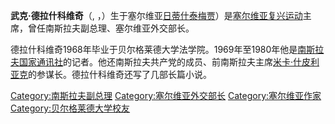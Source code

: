 {{Infobox officeholder
|honorific-prefix =
|name = Vuk Drašković<br>Вук Драшковић
|honorific-suffix =
|image = VukDraskovic-mc.jpg
|office = 南斯拉夫副总理
|term_start = 1999年1月18日
|term_end = 1999年4月28日
|primeminister=[[莫米尔·布拉托维奇|莫米尔·布拉托维奇]]
|office2 = 塞黑外长
|term_start2 = 2004年3月3日
|term_end2 = 2007年5月15日
|predecessor2=[[戈兰·斯维兰诺维奇|戈兰·斯维兰诺维奇]]
|successor2=[[武克·耶雷米奇|武克·耶雷米奇]] （塞尔维亚外长）
|president2=[[斯韦托扎尔·马罗维奇|斯韦托扎尔·马罗维奇]]
|primeminister2=[[沃伊斯拉夫·科什图尼察|沃伊斯拉夫·科什图尼察]]
|birth_date = {{Birth date and age|1946|11|29|df=y}}
|birth_place = [[南斯拉夫社会主义联邦共和国|南斯拉夫社会主义联邦共和国]][[塞尔维亚|塞尔维亚]][[日蒂什泰|日蒂什泰]][[梅贾_(日蒂什泰)|梅贾]]
|death_date =
|death_place =
|nationality = [[塞尔维亚|塞尔维亚]]
|spouse = 达妮察·德拉什科维奇
|party = [[塞尔维亚复兴运动|塞尔维亚复兴运动]]
|relations =
|children =
|alma_mater = [[Bachelor_of_Laws|LLB]] of [[University_of_Belgrade_Faculty_of_Law|Univ. of Belgrade Fac. of Law]]
|occupation =
|profession = 作家
|religion = [[塞尔维亚正教会|塞尔维亚正教会]]
}}

'''武克·德拉什科维奇'''（{{lang-sr|Вук Драшковић}}, {{IPA|v̞ûːk drâʃkɔvit͡ɕ|pron}}，{{bd|1946年|11月29日|}}）生于塞尔维亚[[日蒂什泰|日蒂什泰]][[梅贾_(日蒂什泰)|梅贾]]）是[[塞尔维亚复兴运动|塞尔维亚复兴运动]]主席，曾任南斯拉夫副总理、塞尔维亚外交部长。

德拉什科维奇1968年毕业于贝尔格莱德大学法学院。1969年至1980年他是[[南斯拉夫国家通讯社|南斯拉夫国家通讯社]]的记者。他还南斯拉夫共产党的成员、前南斯拉夫主席[[米卡·什皮利亚克|米卡·什皮利亚克]]的参谋长。德拉什科维奇还写了几部长篇小说。

{{Authority control}}
{{DEFAULTSORT: Drašković, Vuk}}
[[Category:南斯拉夫副总理|Category:南斯拉夫副总理]]
[[Category:塞尔维亚外交部长|Category:塞尔维亚外交部长]]
[[Category:塞尔维亚作家|Category:塞尔维亚作家]]
[[Category:贝尔格莱德大学校友|Category:贝尔格莱德大学校友]]